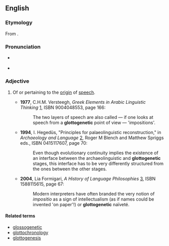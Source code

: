 ==English==

===Etymology===
From {{confix|glotto|genetic}}.

===Pronunciation===
* {{a|US}} {{IPA|ɡlɑtoʊdʒəˈnɛtɪk}}
* {{rhymes|ɛtɪk}}

===Adjective===
{{en-adj|-}}

# {{context|philosophy}} Of or pertaining to the [[origin]] of [[speech]].
#* '''1977''', C.H.M. Versteegh, ''Greek Elements in Arabic Linguistic Thinking'' [http://books.google.com/books?id=-4MeAAAAIAAJ], ISBN 9004048553, page 166:
#*: The two layers of speech are also called — if one looks at speech from a '''glottogenetic''' point of view  — 'impositions'.
#* '''1994''',  I. Hegedüs, "Principles for palaeolinguistic reconstruction," in ''Archaeology and Language'' [http://books.google.com/books?id=mqKrB5_6EtsC], Roger M Blench and Matthew Spriggs eds., ISBN 0415117607, page 70:
#*: Even though evolutionary continuity implies the existence of an interface between the archaeolinguistic and '''glottogenetic''' stages, this interface has to be very differently structured from the ones between the other stages.
#* '''2004''', Lia Formigari, ''A History of Language Philosophies'' [http://books.google.com/books?id=yXHjuThPHjEC], ISBN 1588115615, page 67:
#*: Modern interpreters have often branded the very notion of ''impositio'' as a sign of intellectualism (as if names could be invented 'on paper'!) or '''glottogenetic''' naïveté.

====Related terms====
* [[glossogenetic]]
* [[glottochronology]]
* [[glottogenesis]]